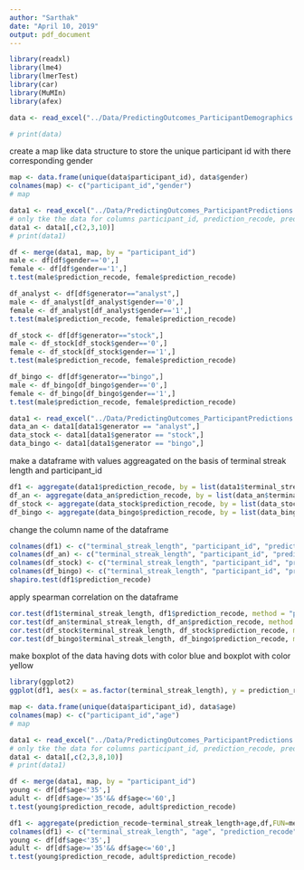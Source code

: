 ```yaml
---
author: "Sarthak"
date: "April 10, 2019"
output: pdf_document
---
```

<!-- load the data -->
```r
library(readxl)
library(lme4)
library(lmerTest)
library(car)
library(MuMIn)
library(afex)
```

```r
data <- read_excel("../Data/PredictingOutcomes_ParticipantDemographics.xlsx", sheet = "Study 3A")

# print(data)
```

create a map like data structure to store the unique participant id with there corresponding gender
```r
map <- data.frame(unique(data$participant_id), data$gender)
colnames(map) <- c("participant_id","gender")
# map
```

```r
data1 <- read_excel("../Data/PredictingOutcomes_ParticipantPredictions.xlsx", sheet = "Study 3A")
# only tke the data for columns participant_id, prediction_recode, prediction_recode
data1 <- data1[,c(2,3,10)]
# print(data1)
```

```r

df <- merge(data1, map, by = "participant_id")
male <- df[df$gender=='0',]
female <- df[df$gender=='1',]
t.test(male$prediction_recode, female$prediction_recode)
```
    
```r
df_analyst <- df[df$generator=="analyst",]
male <- df_analyst[df_analyst$gender=='0',]
female <- df_analyst[df_analyst$gender=='1',]
t.test(male$prediction_recode, female$prediction_recode)
```

```r
df_stock <- df[df$generator=="stock",]
male <- df_stock[df_stock$gender=='0',]
female <- df_stock[df_stock$gender=='1',]
t.test(male$prediction_recode, female$prediction_recode)
```

```r
df_bingo <- df[df$generator=="bingo",]
male <- df_bingo[df_bingo$gender=='0',]
female <- df_bingo[df_bingo$gender=='1',]
t.test(male$prediction_recode, female$prediction_recode)

data1 <- read_excel("../Data/PredictingOutcomes_ParticipantPredictions.xlsx", sheet = "Study 3A")
data_an <- data1[data1$generator == "analyst",]
data_stock <- data1[data1$generator == "stock",]
data_bingo <- data1[data1$generator == "bingo",]
```
make a dataframe with values aggreagated on the basis of terminal streak length and participant_id
```r
df1 <- aggregate(data1$prediction_recode, by = list(data1$terminal_streak_length, data1$participant_id), FUN = mean)
df_an <- aggregate(data_an$prediction_recode, by = list(data_an$terminal_streak_length,data_an$participant_id), FUN = mean)
df_stock <- aggregate(data_stock$prediction_recode, by = list(data_stock$terminal_streak_length,data_stock$participant_id), FUN = mean)
df_bingo <- aggregate(data_bingo$prediction_recode, by = list(data_bingo$terminal_streak_length,data_bingo$participant_id), FUN = mean)

```

change the column name of the dataframe
```r
colnames(df1) <- c("terminal_streak_length", "participant_id", "prediction_recode")
colnames(df_an) <- c("terminal_streak_length", "participant_id", "prediction_recode")
colnames(df_stock) <- c("terminal_streak_length", "participant_id", "prediction_recode")
colnames(df_bingo) <- c("terminal_streak_length", "participant_id", "prediction_recode")
shapiro.test(df1$prediction_recode)
```

apply spearman correlation on the dataframe
```r
cor.test(df1$terminal_streak_length, df1$prediction_recode, method = "pearson")
cor.test(df_an$terminal_streak_length, df_an$prediction_recode, method = "pearson")
cor.test(df_stock$terminal_streak_length, df_stock$prediction_recode, method = "pearson")
cor.test(df_bingo$terminal_streak_length, df_bingo$prediction_recode, method = "pearson")
```



make boxplot of the data having dots with color blue and boxplot with color yellow
```r
library(ggplot2)
ggplot(df1, aes(x = as.factor(terminal_streak_length), y = prediction_recode)) + geom_boxplot() +geom_point(aes(color = "red")) 
```


```r
map <- data.frame(unique(data$participant_id), data$age)
colnames(map) <- c("participant_id","age")
# map
```

```r
data1 <- read_excel("../Data/PredictingOutcomes_ParticipantPredictions.xlsx", sheet = "Study 3A")
# only tke the data for columns participant_id, prediction_recode, prediction_recode
data1 <- data1[,c(2,3,8,10)]
# print(data1)
```

```r

df <- merge(data1, map, by = "participant_id")
young <- df[df$age<'35',]
adult <- df[df$age>='35'&& df$age<='60',]
t.test(young$prediction_recode, adult$prediction_recode)
```

```r
df1 <- aggregate(prediction_recode~terminal_streak_length+age,df,FUN=mean)
colnames(df1) <- c("terminal_streak_length", "age", "prediction_recode")
young <- df[df$age<'35',]
adult <- df[df$age>='35'&& df$age<='60',]
t.test(young$prediction_recode, adult$prediction_recode)
```

